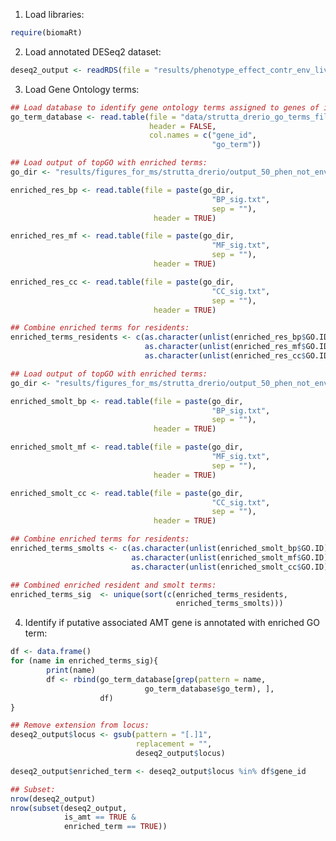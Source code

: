 

1. Load libraries:

```r
require(biomaRt)
```

2. Load annotated DESeq2 dataset:

```r
deseq2_output <- readRDS(file = "results/phenotype_effect_contr_env_liver_annotated.Rds")
```

3. Load Gene Ontology terms:

```r
## Load database to identify gene ontology terms assigned to genes of interest:
go_term_database <- read.table(file = "data/strutta_drerio_go_terms_filtered_converted.txt",
                               header = FALSE,
                               col.names = c("gene_id",
                                             "go_term"))

## Load output of topGO with enriched terms:
go_dir <- "results/figures_for_ms/strutta_drerio/output_50_phen_not_env_genes_resident/"

enriched_res_bp <- read.table(file = paste(go_dir,
                                             "BP_sig.txt",
                                             sep = ""),
                                header = TRUE)

enriched_res_mf <- read.table(file = paste(go_dir,
                                             "MF_sig.txt",
                                             sep = ""),
                                header = TRUE)

enriched_res_cc <- read.table(file = paste(go_dir,
                                             "CC_sig.txt",
                                             sep = ""),
                                header = TRUE)

## Combine enriched terms for residents:
enriched_terms_residents <- c(as.character(unlist(enriched_res_bp$GO.ID)),
                              as.character(unlist(enriched_res_mf$GO.ID)),
                              as.character(unlist(enriched_res_cc$GO.ID)))

## Load output of topGO with enriched terms:
go_dir <- "results/figures_for_ms/strutta_drerio/output_50_phen_not_env_genes_smolt/"

enriched_smolt_bp <- read.table(file = paste(go_dir,
                                             "BP_sig.txt",
                                             sep = ""),
                                header = TRUE)

enriched_smolt_mf <- read.table(file = paste(go_dir,
                                             "MF_sig.txt",
                                             sep = ""),
                                header = TRUE)

enriched_smolt_cc <- read.table(file = paste(go_dir,
                                             "CC_sig.txt",
                                             sep = ""),
                                header = TRUE)

## Combine enriched terms for residents:
enriched_terms_smolts <- c(as.character(unlist(enriched_smolt_bp$GO.ID)),
                           as.character(unlist(enriched_smolt_mf$GO.ID)),
                           as.character(unlist(enriched_smolt_cc$GO.ID)))

## Combined enriched resident and smolt terms:
enriched_terms_sig  <- unique(sort(c(enriched_terms_residents,
                                     enriched_terms_smolts)))
```

4. Identify if putative associated AMT gene is annotated with enriched GO term:

```r
df <- data.frame()
for (name in enriched_terms_sig){
        print(name)
        df <- rbind(go_term_database[grep(pattern = name,
                              go_term_database$go_term), ],
                    df)
}

## Remove extension from locus:
deseq2_output$locus <- gsub(pattern = "[.]1",
                            replacement = "",
                            deseq2_output$locus)

deseq2_output$enriched_term <- deseq2_output$locus %in% df$gene_id

## Subset:
nrow(deseq2_output)
nrow(subset(deseq2_output,
            is_amt == TRUE &
            enriched_term == TRUE))
```
